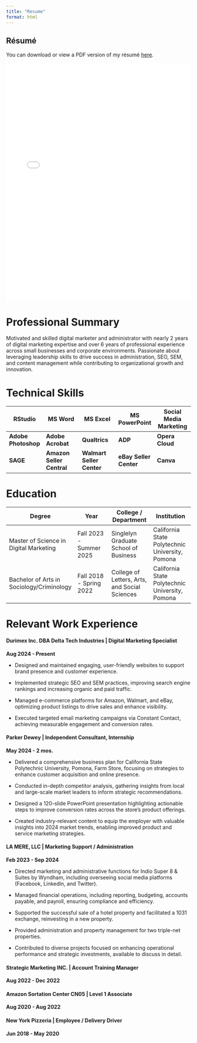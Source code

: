 ---
title: "Resume"
format: html
---

## Résumé

You can download or view a PDF version of my résumé [here](resume/Resume.pdf).

<iframe src="resume/Resume.pdf" width="100%" height="650px" style="border: none;">
  This browser does not support PDFs. Please download the PDF to view it: 
  <a href="resume/Resume.pdf">Download Résumé</a>
</iframe>

# Professional Summary

Motivated and skilled digital marketer and administrator with nearly 2 years of digital marketing expertise and over 6 years of professional experience across small businesses and corporate environments. Passionate about leveraging leadership skills to drive success in administration, SEO, SEM, and content management while contributing to organizational growth and innovation.

# Technical Skills

| **RStudio** | MS Word | MS Excel | MS PowerPoint | Social Media Marketing |
|---------------|---------------|---------------|---------------|---------------|
| **Adobe Photoshop** | **Adobe Acrobat** | **Qualtrics** | **ADP** | **Opera Cloud** |
| **SAGE** | **Amazon Seller Central** | **Walmart Seller Center** | **eBay Seller Center** | **Canva** |

# Education

| Degree | Year | College / Department | Institution |
|------------------|------------------|------------------|------------------|
| Master of Science in Digital Marketing | Fall 2023 - Summer 2025 | Singlelyn Graduate School of Business | California State Polytechnic University, Pomona |
| Bachelor of Arts in Sociology/Criminology | Fall 2018 - Spring 2022 | College of Letters, Arts, and Social Sciences | California State Polytechnic University, Pomona |

# Relevant Work Experience

#### Durimex Inc. DBA Delta Tech Industries \| Digital Marketing Specialist

**Aug 2024 - Present**

-   Designed and maintained engaging, user-friendly websites to support brand presence and customer experience.

-   Implemented strategic SEO and SEM practices, improving search engine rankings and increasing organic and paid traffic.

-   Managed e-commerce platforms for Amazon, Walmart, and eBay, optimizing product listings to drive sales and enhance visibility.

-   Executed targeted email marketing campaigns via Constant Contact, achieving measurable engagement and conversion rates.

#### Parker Dewey \| Independent Consultant, Internship

**May 2024 - 2 mos.**

-   Delivered a comprehensive business plan for California State Polytechnic University, Pomona, Farm Store, focusing on strategies to enhance customer acquisition and online presence.

-   Conducted in-depth competitor analysis, gathering insights from local and large-scale market leaders to inform strategic recommendations.

-   Designed a 120-slide PowerPoint presentation highlighting actionable steps to improve conversion rates across the store's product offerings.

-   Created industry-relevant content to equip the employer with valuable insights into 2024 market trends, enabling improved product and service marketing strategies.

#### LA MERE, LLC \| Marketing Support / Administration

**Feb 2023 - Sep 2024**

-   Directed marketing and administrative functions for Indio Super 8 & Suites by Wyndham, including overseeing social media platforms (Facebook, LinkedIn, and Twitter).

-   Managed financial operations, including reporting, budgeting, accounts payable, and payroll, ensuring compliance and efficiency.

-   Supported the successful sale of a hotel property and facilitated a 1031 exchange, reinvesting in a new property.

-   Provided administration and property management for two triple-net properties.

-   Contributed to diverse projects focused on enhancing operational performance and strategic investments, available to discuss in detail.

#### Strategic Marketing INC. \| Account Training Manager

**Aug 2022 - Dec 2022**

#### Amazon Sortation Center CN05 \| Level 1 Associate

**Aug 2020 - Aug 2022**

#### New York Pizzeria \| Employee / Delivery Driver

**Jun 2018 - May 2020**
